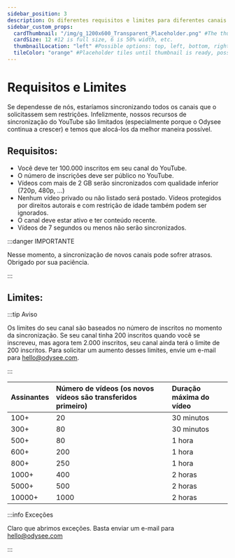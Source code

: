 ---
sidebar_position: 3
description: Os diferentes requisitos e limites para diferentes canais.
sidebar_custom_props:
  cardThumbnail: "/img/g_1200x600_Transparent_Placeholder.png" #The thumbnail on the category card.
  cardSize: 12 #12 is full size, 6 is 50% width, etc.
  thumbnailLocation: "left" #Possible options: top, left, bottom, right, none
  tileColor: "orange" #Placeholder tiles until thumbnail is ready, possible options: blue, cream, darkpurple, lightpurple, mauve, orange, pink, none
---

# Requisitos e Limites

Se dependesse de nós, estaríamos sincronizando todos os canais que o solicitassem sem restrições. Infelizmente, nossos recursos de sincronização do YouTube são limitados (especialmente porque o Odysee continua a crescer) e temos que alocá-los da melhor maneira possível.

## Requisitos:

- Você deve ter 100.000 inscritos em seu canal do YouTube.
- O número de inscrições deve ser público no YouTube.
- Vídeos com mais de 2 GB serão sincronizados com qualidade inferior (720p, 480p, ...)
- Nenhum vídeo privado ou não listado será postado. Vídeos protegidos por direitos autorais e com restrição de idade também podem ser ignorados.
- O canal deve estar ativo e ter conteúdo recente.
- Vídeos de 7 segundos ou menos não serão sincronizados.

:::danger IMPORTANTE

Nesse momento, a sincronização de novos canais pode sofrer atrasos. Obrigado por sua paciência.

:::

## Limites:

:::tip Aviso

Os limites do seu canal são baseados no número de inscritos no momento da sincronização. Se seu canal tinha 200 inscritos quando você se inscreveu, mas agora tem 2.000 inscritos, seu canal ainda terá o limite de 200 inscritos. Para solicitar um aumento desses limites, envie um e-mail para hello@odysee.com.

:::

|Assinantes| Número de vídeos (os novos vídeos são transferidos primeiro) | Duração máxima do vídeo |
|:-|:-|:-|
|100+|20|30 minutos|
|300+|80|30 minutos|
|500+|80|1 hora|
|600+|200|1 hora|
|800+|250|1 hora|
|1000+|400|2 horas|
|5000+|500|2 horas|
|10000+|1000|2 horas|

:::info Exceções

Claro que abrimos exceções. Basta enviar um e-mail para hello@odysee.com

:::